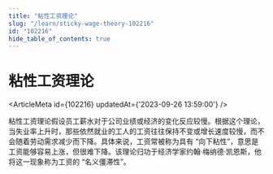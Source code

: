 ```yaml
---
title: "粘性工资理论"
slug: "/learn/sticky-wage-theory-102216"
id: "102216"
hide_table_of_contents: true
---
```



# 粘性工资理论

<ArticleMeta id={102216} updatedAt={'2023-09-26 13:59:00'} />
<div className='border-solid border-b border-t-0 my-4 border-[var(--ifm-color-gray-300)]' />

粘性工资理论假设员工薪水对于公司业绩或经济的变化反应较慢。根据这个理论，当失业率上升时，那些依然就业的工人的工资往往保持不变或增长速度较慢，而不会随着劳动需求减少而下降。具体来说，工资常被称为具有 “向下粘性”，意思是工资能够容易上涨，但很难下降。该理论归功于经济学家约翰·梅纳德·凯恩斯，他将这一现象称为工资的 “名义僵滞性”。
